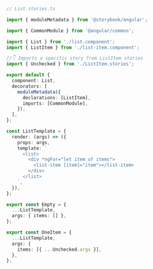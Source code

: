 ```ts
// List.stories.ts

import { moduleMetadata } from '@storybook/angular';

import { CommonModule } from '@angular/common';

import { List } from './list.component';
import { ListItem } from './list-item.component';

//👇 Imports a specific story from ListItem stories
import { Unchecked } from './ListItem.stories';

export default {
  component: List,
  decorators: [
    moduleMetadata({
      declarations: [ListItem],
      imports: [CommonModule],
    }),
  ],
};

const ListTemplate = {
  render: (args) => ({
    props: args,
    template: `
      <list>
        <div *ngFor="let item of items">
          <list-item [item]="item"></list-item>
        </div>
      </list>
    `,
  }),
};

export const Empty = {
  ...ListTemplate,
  args: { items: [] },
};

export const OneItem = {
  ...ListTemplate,
  args: {
    items: [{ ...Unchecked.args }],
  },
};
```
